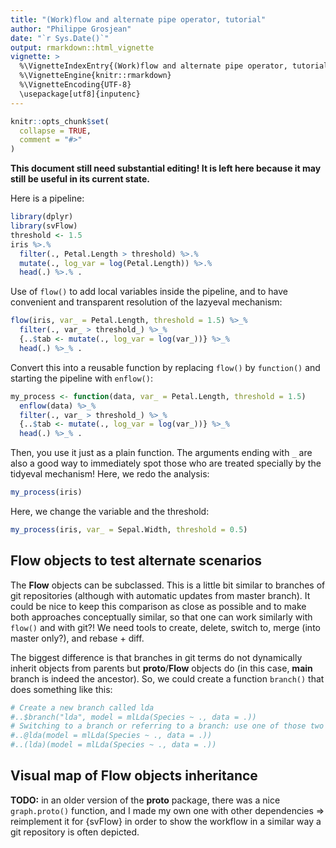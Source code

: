 ```yaml
---
title: "(Work)flow and alternate pipe operator, tutorial"
author: "Philippe Grosjean"
date: "`r Sys.Date()`"
output: rmarkdown::html_vignette
vignette: >
  %\VignetteIndexEntry{(Work)flow and alternate pipe operator, tutorial}
  %\VignetteEngine{knitr::rmarkdown}
  %\VignetteEncoding{UTF-8}
  \usepackage[utf8]{inputenc}
---
```


```r
knitr::opts_chunk$set(
  collapse = TRUE,
  comment = "#>"
)
```

**This document still need substantial editing! It is left here because it may still be useful in its current state.**

Here is a pipeline:

```r
library(dplyr)
library(svFlow)
threshold <- 1.5
iris %>.%
  filter(., Petal.Length > threshold) %>.%
  mutate(., log_var = log(Petal.Length)) %>.%
  head(.) %>.% .
```

Use of `flow()` to add local variables inside the pipeline, and to have convenient and transparent resolution of the lazyeval mechanism:

```r
flow(iris, var_ = Petal.Length, threshold = 1.5) %>_%
  filter(., var_ > threshold_) %>_%
  {..$tab <- mutate(., log_var = log(var_))} %>_%
  head(.) %>_% .
```

Convert this into a reusable function by replacing `flow()` by `function()` and starting the pipeline with `enflow()`:

```r
my_process <- function(data, var_ = Petal.Length, threshold = 1.5)
  enflow(data) %>_%
  filter(., var_ > threshold_) %>_%
  {..$tab <- mutate(., log_var = log(var_))} %>_%
  head(.) %>_% .

```

Then, you use it just as a plain function. The arguments ending with `_` are also a good way to immediately spot those who are treated specially by the tidyeval mechanism! Here, we redo the analysis:

```r
my_process(iris)
```

Here, we change the variable and the threshold:

```r
my_process(iris, var_ = Sepal.Width, threshold = 0.5)
```

## Flow objects to test alternate scenarios

The **Flow** objects can be subclassed. This is a little bit similar to branches of git repositories (although with automatic updates from master branch). It could be nice to keep this comparison as close as possible and to make both approaches conceptually similar, so that one can work similarly with `flow()` and with git?! We need tools to create, delete, switch to, merge (into master only?), and rebase + diff.

The biggest difference is that branches in git terms do not dynamically inherit objects from parents but **proto**/**Flow** objects do (in this case, **main** branch is indeed the ancestor). So, we could create a function `branch()` that does something like this:

```r
# Create a new branch called lda
#..$branch("lda", model = mlLda(Species ~ ., data = .))
# Switching to a branch or referring to a branch: use one of those two syntaxes
#..@lda(model = mlLda(Species ~ ., data = .))
#..(lda)(model = mlLda(Species ~ ., data = .))
```

## Visual map of Flow objects inheritance

**TODO:** in an older version of the **proto** package, there was a nice `graph.proto()` function, and I made my own one with other dependencies =\> reimplement it for {svFlow} in order to show the workflow in a similar way a git repository is often depicted.
